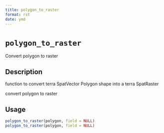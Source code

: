 ```yaml
--- 
title: polygon_to_raster 
format: rst 
date: ymd 
--- 
```

# `polygon_to_raster`

Convert polygon to raster


## Description

function to convert terra SpatVector Polygon shape into a terra SpatRaster
 
 convert polygon to raster


## Usage

```r
polygon_to_raster(polygon, field = NULL)
polygon_to_raster(polygon, field = NULL)
```


